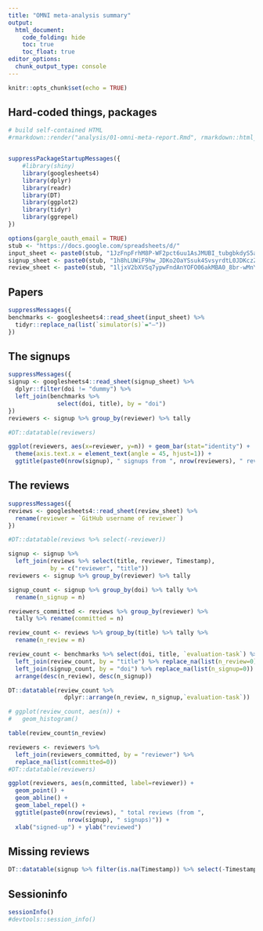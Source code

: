 ```yaml
---
title: "OMNI meta-analysis summary"
output:
  html_document:
    code_folding: hide
    toc: true
    toc_float: true
editor_options: 
  chunk_output_type: console
---
```


```r
knitr::opts_chunk$set(echo = TRUE)
```


## Hard-coded things, packages


```r

# build self-contained HTML
#rmarkdown::render("analysis/01-omni-meta-report.Rmd", rmarkdown::html_document())


suppressPackageStartupMessages({
    #library(shiny)
    library(googlesheets4)
    library(dplyr)
    library(readr)
    library(DT)
    library(ggplot2)
    library(tidyr)
    library(ggrepel)
})

options(gargle_oauth_email = TRUE)
stub <- "https://docs.google.com/spreadsheets/d/"
input_sheet <- paste0(stub, "1JzFnpFrhM8P-WF2pct6uu1AsJMUBI_tubgbkdyS5aV8")
signup_sheet <- paste0(stub, "1h8hLUWiF9hw_JDKo2OaYSsuk4SvsyrdtL0JDKczZJFo")
review_sheet <- paste0(stub, "1ljxV2bXVSq7ypwFndAnYOFO06akMBA0_8br-wMnYxR8")
```


## Papers


```r
suppressMessages({
benchmarks <- googlesheets4::read_sheet(input_sheet) %>%
  tidyr::replace_na(list(`simulator(s)`="–"))
})
```


## The signups

```r
suppressMessages({
signup <- googlesheets4::read_sheet(signup_sheet) %>%
  dplyr::filter(doi != "dummy") %>% 
  left_join(benchmarks %>% 
              select(doi, title), by = "doi")
})
reviewers <- signup %>% group_by(reviewer) %>% tally

#DT::datatable(reviewers)

ggplot(reviewers, aes(x=reviewer, y=n)) + geom_bar(stat="identity") +
  theme(axis.text.x = element_text(angle = 45, hjust=1)) +
  ggtitle(paste0(nrow(signup), " signups from ", nrow(reviewers), " reviewers"))
```

## The reviews


```r
suppressMessages({
reviews <- googlesheets4::read_sheet(review_sheet) %>% 
  rename(reviewer = `GitHub username of reviewer`)
})

#DT::datatable(reviews %>% select(-reviewer))

signup <- signup %>% 
  left_join(reviews %>% select(title, reviewer, Timestamp),
            by = c("reviewer", "title"))
reviewers <- signup %>% group_by(reviewer) %>% tally

signup_count <- signup %>% group_by(doi) %>% tally %>%
  rename(n_signup = n)

reviewers_committed <- reviews %>% group_by(reviewer) %>% 
  tally %>% rename(committed = n)

review_count <- reviews %>% group_by(title) %>% tally %>% 
  rename(n_review = n)

review_count <- benchmarks %>% select(doi, title, `evaluation-task`) %>% 
  left_join(review_count, by = "title") %>% replace_na(list(n_review=0)) %>%
  left_join(signup_count, by = "doi") %>% replace_na(list(n_signup=0)) %>%
  arrange(desc(n_review), desc(n_signup))

DT::datatable(review_count %>% 
                dplyr::arrange(n_review, n_signup,`evaluation-task`))

# ggplot(review_count, aes(n)) +
#   geom_histogram()

table(review_count$n_review)

reviewers <- reviewers %>% 
  left_join(reviewers_committed, by = "reviewer") %>%
  replace_na(list(committed=0))
#DT::datatable(reviewers)

ggplot(reviewers, aes(n,committed, label=reviewer)) +
  geom_point() +
  geom_abline() +
  geom_label_repel() + 
  ggtitle(paste0(nrow(reviews), " total reviews (from ", 
                 nrow(signup), " signups)")) +
  xlab("signed-up") + ylab("reviewed")
```


## Missing reviews

```r
DT::datatable(signup %>% filter(is.na(Timestamp)) %>% select(-Timestamp))
```

<!-- ## Simulators -->


<!-- ```{r simulators} -->
<!-- suppressMessages({ -->
<!-- benchmarks <- googlesheets4::read_sheet(input_sheet) %>% -->
<!--   tidyr::replace_na(list(`simulator(s)`="–")) -->
<!-- }) -->

<!-- sims <- benchmarks$`simulator(s)` -->
<!-- sims <- lapply(sims, strsplit, ", ") %>% unlist %>%  -->
<!--   table %>% sort(decreasing = TRUE) -->

<!-- ggplot(data.frame(simulator=names(sims), n=as.integer(sims)) %>%  -->
<!--          dplyr::filter(!(simulator == "–")), -->
<!--        aes(x=simulator, y=n)) + geom_bar(stat="identity") + -->
<!--   theme(axis.text.x = element_text(angle = 45, hjust=1)) + -->
<!--   ggtitle(paste0(nrow(benchmarks), " benchmarks; ", -->
<!--                  sum(benchmarks$`simulator(s)`=="–"), " using simulation")) -->
<!-- ``` -->



## Sessioninfo
```r
sessionInfo()
#devtools::session_info()
```


